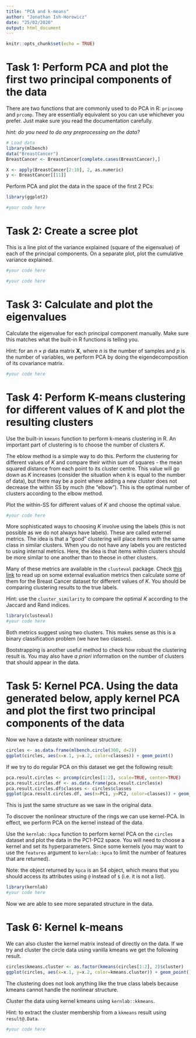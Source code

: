 ```yaml
---
title: "PCA and k-means"
author: "Jonathan Ish-Horowicz"
date: "25/02/2020"
output: html_document
---
```


```r
knitr::opts_chunk$set(echo = TRUE)
```

# Task 1: Perform PCA and plot the first two principal components of the data

There are two functions that are commonly used to do PCA in R: `princomp` and `prcomp`. They are essentially equivalent so you can use whichever you prefer. Just make sure you read the documentation carefully.

*hint: do you need to do any preprocessing on the data?*

```r
# Load data
library(mlbench)
data("BreastCancer")
BreastCancer <- BreastCancer[complete.cases(BreastCancer),]

X <- apply(BreastCancer[2:10], 2, as.numeric)
y <- BreastCancer[[11]]
```

Perform PCA and plot the data in the space of the first 2 PCs:

```r
library(ggplot2)

#your code here
```

#  Task 2: Create a scree plot 

This is a line plot of the variance explained (square of the eigenvalue) of each of the principal components. On a separate plot, plot the cumulative variance explained.

```r
#your code here
```

```r
#your code here
```

# Task 3: Calculate and plot the eigenvalues

Calculate the eigenvalue for each principal component manually. Make sure this matches what the built-in R functions is telling you.

Hint: for an $n \times p$ data matrix $\mathbf{X}$, where $n$ is the number of samples and $p$ is the number of variables, we perform PCA by doing the eigendecomposition of its covariance matrix.

```r
#your code here
```

# Task 4: Perform K-means clustering for different values of K and plot the resulting clusters

Use the built-in `kmeans` function to perform k-means clustering in R. An important part of clustering is to choose the number of clusters $K$. 

The eblow method is a simple way to do this. Perform the clustering for different values of $K$ and compare their within sum of squares - the mean squared distance from each point to its cluster centre. This value will go down as $K$ increases (consider the situation when $k$ is equal to the number of data), but there may be a point where adding a new cluster does not decrease the within SS by much (the "elbow"). This is the optimal number of clusters according to the elbow method.

Plot the within-SS for different values of $K$ and choose the optimal value.

```r
#your code here
```

More sophisticated ways to choosing $K$ involve using the labels (this is not possible as we do not always have labels). These are called externel metrics. The idea is that a "good" clustering will place items with the same class in similar clusters. When you do not have any labels you are resticted to using internal metrics. Here, the idea is that items within clusters should be more similar to one another than to theose in other clusters.

Many of these metrics are available in the `clusteval` package. Check [this link](https://en.wikipedia.org/wiki/Cluster_analysis#External_evaluation) to read up on some external evaluation metrics then calculate some of them for the Breast Cancer dataset for different values of $K$. You should be comparing clustering results to the true labels.

Hint: use the `cluster_similarity` to compare the optimal $K$ according to the Jaccard and Rand indices.

```r
library(clusteval)
#your code here
```

Both metrics suggest using two clusters. This makes sense as this is a binary classification problem (we have two classes).

Bootstrapping is another useful method to check how robust the clustering result is. You may also have *a priori* information on the number of clusters that should appear in the data.

# Task 5: Kernel PCA. Using the data generated below, apply kernel PCA and plot the first two principal components of the data

Now we have a dataste with nonlinear structure:

```r
circles <- as.data.frame(mlbench.circle(300, d=2))
ggplot(circles, aes(x=x.1, y=x.2, color=classes)) + geom_point()
```

If we try to do regular PCA on this dataset we get the following result:

```r
pca.result.circles <- prcomp(circles[1:2], scale=TRUE, center=TRUE)
pca.result.circles.df <- as.data.frame(pca.result.circles$x)
pca.result.circles.df$classes <- circles$classes
ggplot(pca.result.circles.df, aes(x=PC1, y=PC2, color=classes)) + geom_point()
```

This is just the same structure as we saw in the original data.

To discover the nonlinear structure of the rings we can use kernel-PCA. In effect, we perform PCA on the kernel instead of the data.

Use the `kernlab::kpca` function to perform kernel PCA on the `circles` dataset and plot the data in the PC1-PC2 space. You will need to choose a kernel and set its hyperparameters. Since some kernels (you may want to use the `features` argument to `kernlab::kpca` to limit the number of features that are returned).

Note: the object returned by `kpca` is an S4 object, which means that you should access its attributes using `@` instead of `$` (i.e. it is not a list).

```r
library(kernlab)
#your code here
```

Now we are able to see more separated structure in the data.

# Task 6: Kernel k-means

We can also cluster the kernel matrix instead of directly on the data. If we try and cluster the circle data using vanilla kmeans we get the following result.

```r
circles$kmeans.cluster <- as.factor(kmeans(circles[1:2], 2)$cluster)
ggplot(circles, aes(x=x.1, y=x.2, color=kmeans.cluster)) + geom_point()
```

The clustering does not look anything like the true class labels because kmeans cannot handle the nonlinear structure.

Cluster the data using kernel kmeans using `kernlab::kkmeans`. 

Hint: to extract the cluster membership from a `kkmeans` result using `result@.Data`.

```r
#your code here
```


